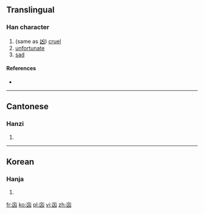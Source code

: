 ==Translingual==

===Han character===
{{Han char|rn=8|rad=亠|as=4|sn=6|four=|canj=卜山大 (YUK)}}

# (same as [[凶]]) [[cruel]]
# [[unfortunate]]
# [[sad]]

====References====
* {{Han ref|kx=0088.111|hdz=10283.020|uh=342B|ud=13355}}

----

==Cantonese==

===Hanzi===
{{yue-hanzi|jyut=|y=gun3, hung1 jung1}}

# {{defn|lang=yue|sort=亠04}}

----

==Korean==

===Hanja===
{{ko-hanja|hangeul=흉|rv=hyung|mr=hyung|y=hyung|eumhun=흉하다|ehrv=hyunghada|ehmr=hyunghada|ehy=hyunghata}}

# {{defn|lang=ko|sort=亠04}}

[[fr:㐫]]
[[ko:㐫]]
[[pl:㐫]]
[[vi:㐫]]
[[zh:㐫]]